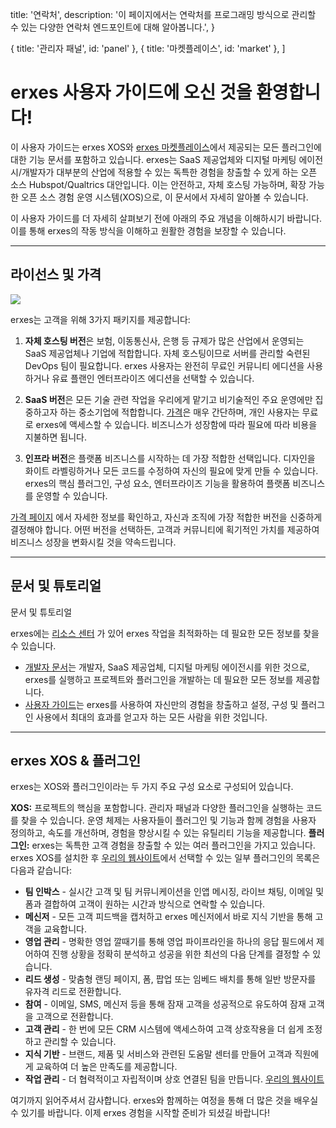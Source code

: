 
<HeroPattern />

  title: '연락처',
  description:
     '이 페이지에서는 연락처를 프로그래밍 방식으로 관리할 수 있는 다양한 연락처 엔드포인트에 대해 알아봅니다.',
}

  { title: '관리자 패널', id: 'panel' },
  { title: '마켓플레이스', id: 'market' },
]

# erxes 사용자 가이드에 오신 것을 환영합니다!

이 사용자 가이드는 erxes XOS와 [erxes 마켓플레이스](https://erxes.io/marketplace)에서 제공되는 모든 플러그인에 대한 기능 문서를 포함하고 있습니다.<script src='https://cdn.jsdelivr.net/gh/eddymens/markdown-external-link-script@v2.0.0/main.min.js'></script>
<Info>
erxes는 SaaS 제공업체와 디지털 마케팅 에이전시/개발자가 대부분의 산업에 적용할 수 있는 독특한 경험을 창출할 수 있게 하는 오픈 소스 Hubspot/Qualtrics 대안입니다. 이는 안전하고, 자체 호스팅 가능하며, 확장 가능한 오픈 소스 경험 운영 시스템(XOS)으로, 이 문서에서 자세히 알아볼 수 있습니다.
</Info>


이 사용자 가이드를 더 자세히 살펴보기 전에 아래의 주요 개념을 이해하시기 바랍니다. 이를 통해 erxes의 작동 방식을 이해하고 원활한 경험을 보장할 수 있습니다.

---

## 라이선스 및 가격

![](https://imagedelivery.net/5m26Aj-CutMXPPNacMs_yQ/974bca0b-4a46-4c28-d3dd-e022f8713d00/public)

erxes는 고객을 위해 3가지 패키지를 제공합니다:

1. **자체 호스팅 버전**은 보험, 이동통신사, 은행 등 규제가 많은 산업에서 운영되는 SaaS 제공업체나 기업에 적합합니다. 자체 호스팅이므로 서버를 관리할 숙련된 DevOps 팀이 필요합니다. erxes 사용자는 완전히 무료인 커뮤니티 에디션을 사용하거나 유료 플랜인 엔터프라이즈 에디션을 선택할 수 있습니다.

2. **SaaS 버전**은 모든 기술 관련 작업을 우리에게 맡기고 비기술적인 주요 운영에만 집중하고자 하는 중소기업에 적합합니다. [가격](https://erxes.io/pricing)<script src='https://cdn.jsdelivr.net/gh/eddymens/markdown-external-link-script@v2.0.0/main.min.js'></script>은 매우 간단하며, 개인 사용자는 무료로 erxes에 액세스할 수 있습니다. 비즈니스가 성장함에 따라 필요에 따라 비용을 지불하면 됩니다.

3. **인프라 버전**은 플랫폼 비즈니스를 시작하는 데 가장 적합한 선택입니다. 디자인을 화이트 라벨링하거나 모든 코드를 수정하여 자신의 필요에 맞게 만들 수 있습니다. erxes의 핵심 플러그인, 구성 요소, 엔터프라이즈 기능을 활용하여 플랫폼 비즈니스를 운영할 수 있습니다.

[가격 페이지](https://erxes.io/pricing)<script src='https://cdn.jsdelivr.net/gh/eddymens/markdown-external-link-script@v2.0.0/main.min.js'></script> 에서 자세한 정보를 확인하고, 자신과 조직에 가장 적합한 버전을 신중하게 결정해야 합니다. 어떤 버전을 선택하든, 고객과 커뮤니티에 획기적인 가치를 제공하여 비즈니스 성장을 변화시킬 것을 약속드립니다.


---

## 문서 및 튜토리얼

문서 및 튜토리얼

erxes에는 [리소스 센터](https://erxes.io/resource-center)<script src='https://cdn.jsdelivr.net/gh/eddymens/markdown-external-link-script@v2.0.0/main.min.js'></script> 가 있어 erxes 작업을 최적화하는 데 필요한 모든 정보를 찾을 수 있습니다. 
<Note>
- [개발자 문서](/intro)는 개발자, SaaS 제공업체, 디지털 마케팅 에이전시를 위한 것으로, erxes를 실행하고 프로젝트와 플러그인을 개발하는 데 필요한 모든 정보를 제공합니다.
- [사용자 가이드](/contacts)는 erxes를 사용하여 자신만의 경험을 창출하고 설정, 구성 및 플러그인 사용에서 최대의 효과를 얻고자 하는 모든 사람을 위한 것입니다.
</Note>

---

## erxes XOS & 플러그인

erxes는 XOS와 플러그인이라는 두 가지 주요 구성 요소로 구성되어 있습니다.

**XOS:** 프로젝트의 핵심을 포함합니다. 관리자 패널과 다양한 플러그인을 실행하는 코드를 찾을 수 있습니다. 운영 체제는 사용자들이 플러그인 및 기능과 함께 경험을 사용자 정의하고, 속도를 개선하며, 경험을 향상시킬 수 있는 유틸리티 기능을 제공합니다. **플러그인:** erxes는 독특한 고객 경험을 창출할 수 있는 여러 플러그인을 가지고 있습니다. erxes XOS를 설치한 후 [우리의 웹사이트](https://erxes.io/marketplace)<script src='https://cdn.jsdelivr.net/gh/eddymens/markdown-external-link-script@v2.0.0/main.min.js'></script>에서 선택할 수 있는 일부 플러그인의 목록은 다음과 같습니다:

- **팀 인박스** - 실시간 고객 및 팀 커뮤니케이션을 인앱 메시징, 라이브 채팅, 이메일 및 폼과 결합하여 고객이 원하는 시간과 방식으로 연락할 수 있습니다.
- **메신저** - 모든 고객 피드백을 캡처하고 erxes 메신저에서 바로 지식 기반을 통해 고객을 교육합니다.
- **영업 관리** - 명확한 영업 깔때기를 통해 영업 파이프라인을 하나의 응답 필드에서 제어하여 진행 상황을 정확히 분석하고 성공을 위한 최선의 다음 단계를 결정할 수 있습니다.
- **리드 생성** - 맞춤형 랜딩 페이지, 폼, 팝업 또는 임베드 배치를 통해 일반 방문자를 유자격 리드로 전환합니다.
- **참여** - 이메일, SMS, 메신저 등을 통해 잠재 고객을 성공적으로 유도하여 잠재 고객을 고객으로 전환합니다.
- **고객 관리** - 한 번에 모든 CRM 시스템에 액세스하여 고객 상호작용을 더 쉽게 조정하고 관리할 수 있습니다.
- **지식 기반** - 브랜드, 제품 및 서비스와 관련된 도움말 센터를 만들어 고객과 직원에게 교육하여 더 높은 만족도를 제공합니다.
- **작업 관리** - 더 협력적이고 자립적이며 상호 연결된 팀을 만듭니다. [우리의 웹사이트](https://erxes.io/marketplace)<script src='https://cdn.jsdelivr.net/gh/eddymens/markdown-external-link-script@v2.0.0/main.min.js'></script>

여기까지 읽어주셔서 감사합니다. erxes와 함께하는 여정을 통해 더 많은 것을 배우실 수 있기를 바랍니다. 이제 erxes 경험을 시작할 준비가 되셨길 바랍니다!
